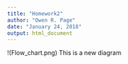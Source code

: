 ```yaml
---
title: "Homework2"
author: "Owen R. Page"
date: "January 24, 2018"
output: html_document
---
```


!(Flow_chart.png)
This is a new diagram